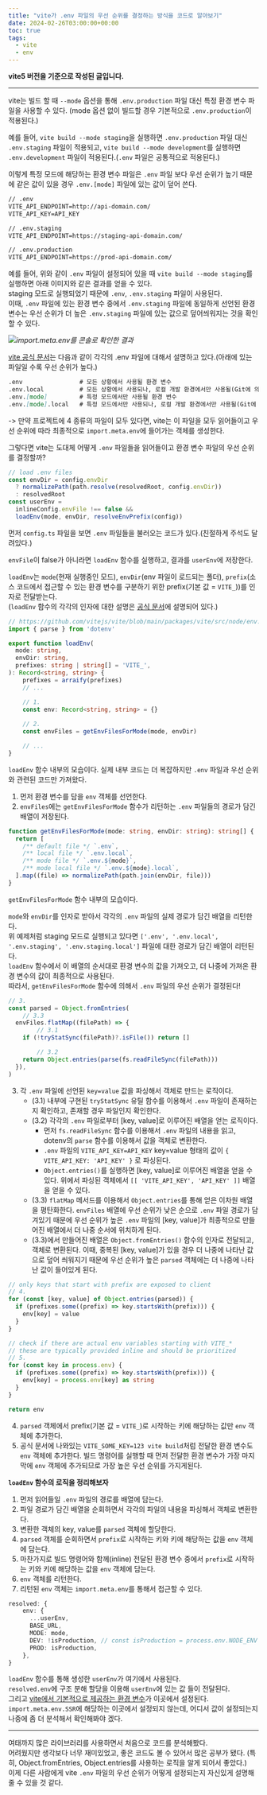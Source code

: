 ```yaml
---
title: "vite가 .env 파일의 우선 순위를 결정하는 방식을 코드로 알아보기"
date: 2024-02-26T03:00:00+00:00
toc: true
tags:
  - vite
  - env
---
```


**vite5 버전을 기준으로 작성된 글입니다.**

---

vite는 빌드 할 때 `--mode` 옵션을 통해 `.env.production` 파일 대신 특정 환경 변수 파일을 사용할 수 있다. (mode 옵션 없이 빌드할 경우 기본적으로 `.env.production`이 적용된다.)

예를 들어, `vite build --mode staging`을 실행하면 `.env.production` 파일 대신 `.env.staging` 파일이 적용되고, `vite build --mode development`를 실행하면 `.env.development` 파일이 적용된다.(`.env` 파일은 공통적으로 적용된다.)

이렇게 특정 모드에 해당하는 환경 변수 파일은 `.env` 파일 보다 우선 순위가 높기 때문에 같은 값이 있을 경우 `.env.[mode]` 파일에 있는 값이 덮어 쓴다.

```markdown
// .env
VITE_API_ENDPOINT=http://api-domain.com/
VITE_API_KEY=API_KEY

// .env.staging
VITE_API_ENDPOINT=https://staging-api-domain.com/

// .env.production
VITE_API_ENDPOINT=https://prod-api-domain.com/
```

예를 들어, 위와 같이 `.env` 파일이 설정되어 있을 때 `vite build --mode staging`를 실행하면 아래 이미지와 같은 결과를 얻을 수 있다.<br />
staging 모드로 실행되었기 때문에 `.env`, `.env.staging` 파일이 사용된다.<br />
이때, `.env` 파일에 있는 환경 변수 중에서 `.env.staging` 파일에 동일하게 선언된 환경 변수는 우선 순위가 더 높은 `.env.staging` 파일에 있는 값으로 덮어씌워지는 것을 확인할 수 있다.

![](/posts/vite-env-priority/vite-env-staging-result.png)*import.meta.env를 콘솔로 확인한 결과*

[vite 공식 문서](https://ko.vitejs.dev/guide/env-and-mode.html#env-files)는 다음과 같이 각각의 .env 파일에 대해서 설명하고 있다.(아래에 있는 파일일 수록 우선 순위가 높다.)

```markdown
.env                # 모든 상황에서 사용될 환경 변수
.env.local          # 모든 상황에서 사용되나, 로컬 개발 환경에서만 사용될(Git에 의해 무시될) 환경 변수
.env.[mode]         # 특정 모드에서만 사용될 환경 변수
.env.[mode].local   # 특정 모드에서만 사용되나, 로컬 개발 환경에서만 사용될(Git에 의해 무시될) 환경 변수
```

-> 만약 프로젝트에 4 종류의 파일이 모두 있다면, vite는 이 파일을 모두 읽어들이고 우선 순위에 따라 최종적으로 `import.meta.env`에 들어가는 객체를 생성한다.

그렇다면 vite는 도대체 어떻게 `.env` 파일들을 읽어들이고 환경 변수 파일의 우선 순위를 결정할까?

```ts title="vite/packages/vite/src/node/config.ts"
// load .env files
const envDir = config.envDir
  ? normalizePath(path.resolve(resolvedRoot, config.envDir))
  : resolvedRoot
const userEnv =
  inlineConfig.envFile !== false &&
  loadEnv(mode, envDir, resolveEnvPrefix(config))
```

먼저 `config.ts` 파일을 보면 `.env` 파일들을 불러오는 코드가 있다.(친절하게 주석도 달려있다.)

`envFile`이 false가 아니라면 `loadEnv` 함수를 실행하고, 결과를 `userEnv`에 저장한다.

`loadEnv`는 `mode`(현재 실행중인 모드), `envDir`(env 파일이 로드되는 폴더), `prefix`(소스 코드에서 접근할 수 있는 환경 변수를 구분하기 위한 prefix(기본 값 = `VITE_`))를 인자로 전달받는다.<br/>
(`loadEnv` 함수의 각각의 인자에 대한 설명은 [공식 문서](https://ko.vitejs.dev/guide/api-javascript.html#loadenv)에 설명되어 있다.)

```ts title="vite/packages/vite/src/node/env.ts"
// https://github.com/vitejs/vite/blob/main/packages/vite/src/node/env.ts#L17
import { parse } from 'dotenv'

export function loadEnv(
  mode: string,
  envDir: string,
  prefixes: string | string[] = 'VITE_',
): Record<string, string> {
    prefixes = arraify(prefixes)
	// ...

	// 1.
	const env: Record<string, string> = {}
	
	// 2.
	const envFiles = getEnvFilesForMode(mode, envDir)

	// ...
}
```

`loadEnv` 함수 내부의 모습이다. 실제 내부 코드는 더 복잡하지만 `.env` 파일과 우선 순위와 관련된 코드만 가져왔다.

1. 먼저 환경 변수를 담을 `env` 객체를 선언한다.
2. `envFiles`에는 `getEnvFilesForMode` 함수가 리턴하는 `.env` 파일들의 경로가 담긴 배열이 저장된다.

```ts
function getEnvFilesForMode(mode: string, envDir: string): string[] {
  return [
    /** default file */ `.env`,
    /** local file */ `.env.local`,
    /** mode file */ `.env.${mode}`,
    /** mode local file */ `.env.${mode}.local`,
  ].map((file) => normalizePath(path.join(envDir, file)))
}
```

`getEnvFilesForMode` 함수 내부의 모습이다.

`mode`와 `envDir`를 인자로 받아서 각각의 `.env` 파일의 실제 경로가 담긴 배열을 리턴한다.<br />
위 예제처럼 staging 모드로 실행되고 있다면 `['.env', '.env.local', '.env.staging', '.env.staging.local']` 파일에 대한 경로가 담긴 배열이 리턴된다.<br />
`loadEnv` 함수에서 이 배열의 순서대로 환경 변수의 값을 가져오고, 더 나중에 가져온 환경 변수의 값이 최종적으로 사용된다.<br />
따라서, `getEnvFilesForMode` 함수에 의해서 `.env` 파일의 우선 순위가 결정된다!

```ts
// 3.
const parsed = Object.fromEntries(
	// 3.3
  envFiles.flatMap((filePath) => {
		// 3.1
    if (!tryStatSync(filePath)?.isFile()) return []

		// 3.2
    return Object.entries(parse(fs.readFileSync(filePath)))
  }),
)
```

3. 각 `.env` 파일에 선언된 `key=value` 값을 파싱해서 객체로 만드는 로직이다.
    - (3.1) 내부에 구현된 `tryStatSync` 유틸 함수를 이용해서 `.env` 파일이 존재하는지 확인하고, 존재할 경우 파일인지 확인한다.
    - (3.2) 각각의 `.env` 파일로부터 [key, value]로 이루어진 배열을 얻는 로직이다.
        - 먼저 `fs.readFileSync` 함수를 이용해서 `.env` 파일의 내용을 읽고, dotenv의 `parse` 함수를 이용해서 값을 객체로 변환한다.
        - `.env` 파일의 `VITE_API_KEY=API_KEY` key=value 형태의 값이 
        `{ VITE_API_KEY: 'API_KEY' }` 로 파싱된다.
        - `Object.entries()`를 실행하면 [key, value]로 이루어진 배열을 얻을 수 있다.
        위에서 파싱된 객체에서 `[[ 'VITE_API_KEY', 'API_KEY' ]]` 배열을 얻을 수 있다.
    - (3.3) `flatMap` 메서드를 이용해서 `Object.entries`를 통해 얻은 이차원 배열을 평탄화한다.
    `envFiles` 배열에 우선 순위가 낮은 순으로 `.env` 파일 경로가 담겨있기 때문에 우선 순위가 높은 `.env` 파일의 [key, value]가 최종적으로 만들어진 배열에서 더 나중 순서에 위치하게 된다.
    - (3.3)에서 만들어진 배열은 `Object.fromEntries()` 함수의 인자로 전달되고, 객체로 변환된다.
    이때, 중복된 [key, value]가 있을 경우 더 나중에 나타난 값으로 덮어 씌워지기 때문에 우선 순위가 높은 `parsed` 객체에는 더 나중에 나타난 값이 들어있게 된다.

```ts
// only keys that start with prefix are exposed to client
// 4.
for (const [key, value] of Object.entries(parsed)) {
  if (prefixes.some((prefix) => key.startsWith(prefix))) {
    env[key] = value
  }
}

// check if there are actual env variables starting with VITE_*
// these are typically provided inline and should be prioritized
// 5.
for (const key in process.env) {
  if (prefixes.some((prefix) => key.startsWith(prefix))) {
    env[key] = process.env[key] as string
  }
}

return env
```

4. `parsed` 객체에서 prefix(기본 값 = `VITE_`)로 시작하는 키에 해당하는 값만 `env` 객체에 추가한다.
5. 공식 문서에 나와있는 `VITE_SOME_KEY=123 vite build`처럼 전달한 환경 변수도 `env` 객체에 추가한다.
빌드 명령어를 실행할 때 먼저 전달한 환경 변수가 가장 마지막에 `env` 객체에 추가되므로 가장 높은 우선 순위를 가지게된다.

**`loadEnv` 함수의 로직을 정리해보자**

1. 먼저 읽어들일 `.env` 파일의 경로를 배열에 담는다.
2. 파일 경로가 담긴 배열을 순회하면서 각각의 파일의 내용을 파싱해서 객체로 변환한다.
3. 변환한 객체의 key, value를 `parsed` 객체에 할당한다.
4. `parsed` 객체를 순회하면서 `prefix`로 시작하는 키와 키에 해당하는 값을 `env` 객체에 담는다.
5. 마찬가지로 빌드 명령어와 함께(inline) 전달된 환경 변수 중에서 `prefix`로 시작하는 키와 키에 해당하는 값을 `env` 객체에 담는다.
6. `env` 객체를 리턴한다.
7. 리턴된 `env` 객체는 `import.meta.env`를 통해서 접근할 수 있다.

```ts title="vite/packages/vite/src/node/config.ts"
resolved: {
	env: {
	  ...userEnv,
	  BASE_URL,
	  MODE: mode,
	  DEV: !isProduction, // const isProduction = process.env.NODE_ENV === 'production'
	  PROD: isProduction,
	},
}
```

`loadEnv` 함수를 통해 생성한 `userEnv`가 여기에서 사용된다.<br />
`resolved.env`에 구조 분해 할당을 이용해 `userEnv`에 있는 값 들이 전달된다.<br />
그리고 [vite에서 기본적으로 제공하는 환경 변수](https://ko.vitejs.dev/guide/env-and-mode.html#env-variables)가 이곳에서 설정된다.<br />
`import.meta.env.SSR`에 해당하는 이곳에서 설정되지 않는데, 어디서 값이 설정되는지 나중에 좀 더 분석해서 확인해봐야 겠다.

---

여태까지 많은 라이브러리를 사용하면서 처음으로 코드를 분석해봤다.<br/>
어려웠지만 생각보다 너무 재미있었고, 좋은 코드도 볼 수 있어서 많은 공부가 됐다. (특히, Object.fromEntries, Object.entries를 사용하는 로직을 알게 되어서 좋았다.)<br/>
이제 다른 사람에게 vite `.env` 파일의 우선 순위가 어떻게 설정되는지 자신있게 설명해 줄 수 있을 것 같다.